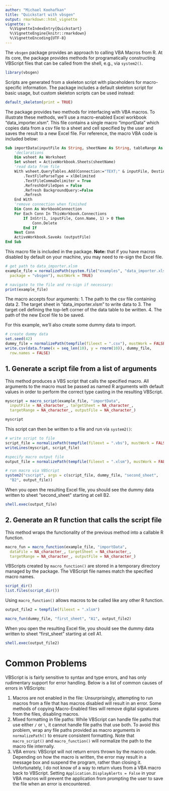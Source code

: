 ```yaml
---
author: "Michael Koohafkan"
title: "Quickstart with vbsgen"
output: rmarkdown::html_vignette
vignette: >
  %\VignetteIndexEntry{Quickstart} 
  %\VignetteEngine{knitr::rmarkdown}
  %\VignetteEncoding{UTF-8}
---
```


The `vbsgen` package provides an approach to calling VBA Macros from R.
At its core, the package provides methods for programatically
constructing VBScript files that can be called from the shell, e.g.,
via `system2()`.

```r
library(vbsgen)
```

Scripts are generated from a skeleton script with placeholders for
macro-specific information. The package includes a default skeleton
script for basic usage, but custom skeleton scripts can be used
instead:

```r
default_skeleton(print = TRUE)
```

The package provides two methods for interfacing with VBA macros.
To illustrate these methods, we'll use a macro-enabled Excel
workbook "data_importer.xlsm". This file contains a single macro
"importData" which copies data from a csv file to a sheet and cell
specified by the user and saves the result to a new Excel file. For
reference, the macro VBA code is included below:

```vb
Sub importData(inputFile As String, sheetName As String, tableRange As String, outputFile As String)
    'declarations
    Dim wsheet As Worksheet
    Set wsheet = ActiveWorkbook.Sheets(sheetName)
    'read data from file
    With wsheet.QueryTables.Add(Connection:="TEXT;" & inputFile, Destination:=wsheet.Range(tableRange))
        .TextFileParseType = xlDelimited
        .TextFileCommaDelimiter = True
        .RefreshOnFileOpen = False
        .Refresh BackgroundQuery:=False
        .Refresh
    End With
    'remove connection when finished
    Dim Conn As WorkbookConnection
    For Each Conn In ThisWorkbook.Connections
        If InStr(1, inputFile, Conn.Name, 1) > 0 Then
            Conn.Delete
        End If
    Next Conn
    ActiveWorkbook.SaveAs (outputFile)
End Sub
```

This macro file is included in the package. **Note:** that if you
have macros disabled by default on your machine, you may need to
re-sign the Excel file.

```r
# get path to data_importer.xlsm
example_file = normalizePath(system.file("examples", "data_importer.xlsm",
  package = "vbsgen"), mustWork = TRUE)

# navigate to the file and re-sign if necessary:
print(example_file)
```

The macro accepts
four arguments:
1. The path to the csv file containing data
2. The target sheet in "data_importer.xlsm" to write data to
3. The target cell defining the top-left corner of the data table to be
   written.
4. The path of the new Excel file to be saved.

For this example, we'll also create some dummy data to import.

```r
# create dummy data
set.seed(42)
dummy_file = normalizePath(tempfile(fileext = ".csv"), mustWork = FALSE)
write.csv(data.frame(x = seq_len(10), y = rnorm(10)), dummy_file,
  row.names = FALSE)
```

## 1. Generate a script file from a list of arguments

This method produces a VBS script that calls the specified macro. All
arguments to the macro must be passed as named R arguments with default
values in order to perform the correct type casting in the resulting
VBScript.

```r
myscript = macro_script(example_file, "importData",
  inputFile = NA_character_, targetSheet = NA_character_,
  targetRange = NA_character_, outputFile = NA_character_)

myscript
```

This script can then be written to a file and run via `system2()`:

```r
# write script to file
script_file = normalizePath(tempfile(fileext = ".vbs"), mustWork = FALSE)
writeLines(myscript, script_file)

#specify macro output file
output_file = normalizePath(tempfile(fileext = ".xlsm"), mustWork = FALSE)

# run macro via VBScript
system2("cscript", args = c(script_file, dummy_file, "second_sheet",
  "B2", output_file))
```

When you open the resulting Excel file, you should see the dummy data
written to sheet "second_sheet" starting at cell B2.

```r
shell.exec(output_file)
```

## 2. Generate an R function that calls the script file

This method wraps the functionality of the previous method into a
callable R function. 

```r
macro_fun = macro_function(example_file, "importData",
  dataFile = NA_character_, targetSheet = NA_character_,
  targetRange = NA_character_, outputFile = NA_character_)
```

VBScripts created by `macro_function()` are stored in a temporary
directory managed by the package. The VBScript file names match the
specified macro names. 

```r
script_dir()
list.files(script_dir())
```

Using `macro_function()` allows macros to be called like any other R function.

```r
output_file2 = tempfile(fileext = ".xlsm")

macro_fun(dummy_file, "first_sheet", "A1", output_file2)
```


When you open the resulting Excel file, you should see the dummy data
written to sheet "first_sheet" starting at cell A1.

```r
shell.exec(output_file2)
```

# Common Problems

VBScript is is fairly sensitive to syntax and type errors, and has only
rudimentary support for error handling. Below is a list of common
causes of errors in VBScripts:

1. Macros are not enabled in the file: Unsurprisingly, attempting
   to run macros from a file that has macros disabled will result in an
   error. Some methods of copying Macro-Enabled files will remove
   digital signatures from the files, disabling macros.
2. Mixed formatting in file paths: While VBScript can handle file paths
   that use either `/` or `\`, it cannot handle file paths that use
   both. To avoid this problem, wrap any file paths provided as macro
   arguments in `normalizePath()` to ensure consistent formatting. Note
   that `macro_script()` and `macro_function()` will normalize the path
   to the macro file internally.
3. VBA errors: VBScript will not return errors thrown by the macro
   code. Depending on how the macro is written, the error may result in
   a message box and suspend the program, rather than closing it.
   Unfortunately, I do not know of a way to return vlues from a VBA
   macro back to VBScript. Setting `Application.DisplayAlerts = False`
   in your VBA macros will prevent the application from prompting the
   user to save the file when an error is encountered.
